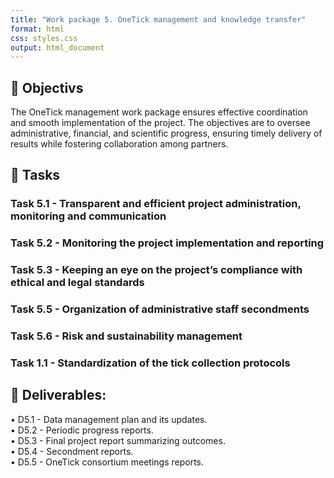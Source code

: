 ```yaml
---
title: "Work package 5. OneTick management and knowledge transfer"
format: html
css: styles.css
output: html_document
---
```


## 🎯 Objectivs

The OneTick management work package ensures effective coordination and smooth implementation of the project. The objectives are to oversee administrative, financial, and scientific progress, ensuring timely delivery of results while fostering collaboration among partners.

## 🚧 Tasks

### Task 5.1 - Transparent and efficient project administration, monitoring and  communication

### Task 5.2 - Monitoring the project implementation and reporting

### Task 5.3 - Keeping an eye on the project's compliance with ethical and legal standards

### Task 5.5 - Organization of administrative staff secondments

### Task 5.6 - Risk and sustainability management

### Task 1.1 - Standardization of the tick collection protocols

## 🚚 Deliverables:

•	D5.1 - Data management plan and its updates.  
•	D5.2 - Periodic progress reports.  
•	D5.3 - Final project report summarizing outcomes.  
•	D5.4 - Secondment reports.  
•	D5.5 - OneTick consortium meetings reports.
